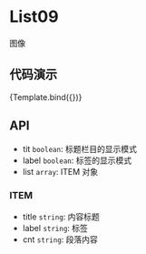 
<Meta title="MDX/List09" component={List09} />

<style>
  {`
    h2 {
      color: rgba(0, 0, 0, 0.88);
      font-weight: 500;
      font-family: Avenir,-apple-system,BlinkMacSystemFont,'Segoe UI',Roboto,'Helvetica Neue',Arial,'Noto Sans',sans-serif,'Apple Color Emoji','Segoe UI Emoji','Segoe UI Symbol','Noto Color Emoji',sans-serif;
      font-size: 24px;
      line-height: 32px;
    }
    ul, ol {
      list-style: none;
      padding: 0;
      margin: 0;
    }
    ul li {
      margin-left: 20px;
      padding-left: 4px;
      list-style-type: circle;
    }
  `}
</style>

# List09

图像

## 代码演示


<Canvas>
  <Story
    name="default"
    args={{
  list: [
    {
      title: 'title主题title主题',
      label: 'label标签l签',
      cnt: '取扱い中止の検査項目について大変ご不便おかけいたしますが、引き続きよろしくお願い申し上げます。',
    },
    {
      title: 'title主题title主题title主题title主题',
      label: 'label标签l签',
      cnt: '取扱い中止の検査項目について大変ご不便おかけいたしますが、引き続きよろしくお願い申し上げます。',
    },
  ],
  label: true,
  tit: true,
}}
  >
    {Template.bind({})}
  </Story>
</Canvas>

## API

- tit `boolean`: 标题栏目的显示模式
- label `boolean`: 标签的显示模式
- list `array`: ITEM 对象

### ITEM

- title `string`: 内容标题
- label `string`: 标签
- cnt `string`: 段落内容
